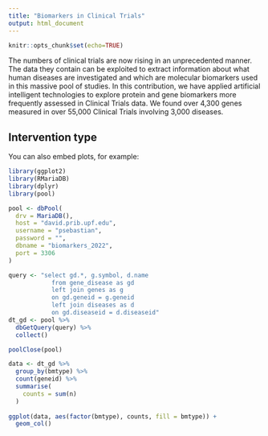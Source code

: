 ```yaml
---
title: "Biomarkers in Clinical Trials"
output: html_document
---
```


```r
knitr::opts_chunk$set(echo=TRUE)
```


The numbers of clinical trials are now rising in an unprecedented manner. The data they contain can be exploited to extract information about what human diseases are investigated and which are molecular biomarkers used in this massive pool of studies. In this contribution, we have applied artificial intelligent technologies to explore protein and gene biomarkers more frequently assessed in Clinical Trials data. We found over 4,300 genes measured in over 55,000 Clinical Trials involving 3,000 diseases. 



## Intervention type



You can also embed plots, for example:

```r

library(ggplot2)
library(RMariaDB)
library(dplyr)
library(pool)

pool <- dbPool(
  drv = MariaDB(),
  host = "david.prib.upf.edu",
  username = "psebastian",
  password = "",
  dbname = "biomarkers_2022",
  port = 3306
)

query <- "select gd.*, g.symbol, d.name
            from gene_disease as gd
            left join genes as g
            on gd.geneid = g.geneid
            left join diseases as d
            on gd.diseaseid = d.diseaseid"
dt_gd <- pool %>%
  dbGetQuery(query) %>%
  collect()

poolClose(pool)

data <- dt_gd %>% 
  group_by(bmtype) %>% 
  count(geneid) %>% 
  summarise(
    counts = sum(n)
  )
  
ggplot(data, aes(factor(bmtype), counts, fill = bmtype)) +
  geom_col()
```


 
